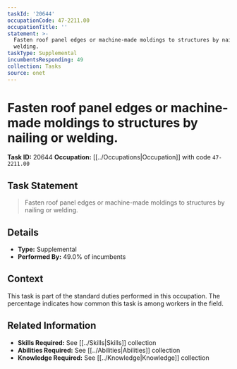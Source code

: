 ```yaml
---
taskId: '20644'
occupationCode: 47-2211.00
occupationTitle: ''
statement: >-
  Fasten roof panel edges or machine-made moldings to structures by nailing or
  welding.
taskType: Supplemental
incumbentsResponding: 49
collection: Tasks
source: onet
---
```

# Fasten roof panel edges or machine-made moldings to structures by nailing or welding.

**Task ID:** 20644
**Occupation:** [[../Occupations|Occupation]] with code `47-2211.00`

## Task Statement

> Fasten roof panel edges or machine-made moldings to structures by nailing or welding.

## Details

- **Type:** Supplemental
- **Performed By:** 49.0% of incumbents

## Context

This task is part of the standard duties performed in this occupation. The percentage indicates how common this task is among workers in the field.

## Related Information

- **Skills Required:** See [[../Skills|Skills]] collection
- **Abilities Required:** See [[../Abilities|Abilities]] collection
- **Knowledge Required:** See [[../Knowledge|Knowledge]] collection
